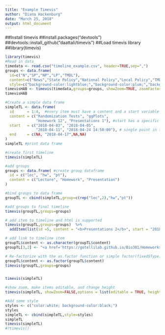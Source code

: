 ```yaml
---
title: "Example Timevis"
author: "Diana Hackenburg"
date: "March 25, 2018"
output: html_document
---
```

##Install timevis
##install.packages("devtools")
##devtools::install_github("daattali/timevis")
##Load timevis library
##library(timevis)

```r
library(timevis)
#Read in data
timedata <- read.csv("timeline_example.csv", header=TRUE,sep=",")
groups <- data.frame(
  id=c("N","SP","NP","LP","TMDL"),
  content=c("News","State Policy","National Policy","Local Policy","TMDL"),
  style=c("background-color:lightblue;","background-color:plum;","background-color:pink;","background-color:khaki;","background-color:coral;"))
timevisHAB <- timevis(timedata,groups=groups, showZoom=TRUE, zoomFactor= 0.5)
timevisHAB

#Create a simple data frame
simpleTL <- data.frame(
  id      = 1:4,  #every item must have a content and a start variable
  content = c("Randomization Tests", "ggPlots",
              "Homework 12", "Presentations 1"), #start has a specific formatting of year - 2-digit month - 2-digit date, if time use hour : minute : second using 24-hour clock
  start   = c("2018-04-03", "2018-04-05",
              "2018-04-11", "2018-04-24 14:50:00"), # single point in time? Use NA 
  end     = c(NA, "2018-04-17",NA,NA)
)
simpleTL #print data frame

#create first timeline
timevis(simpleTL)

#add groups
groups <- data.frame( #create group dataframe
  id = c("lec", "hw", "pt"),
  content = c("Lecture", "Homework", "Presentation")
)

#bind groups to data frame
groupTL <- cbind(simpleTL,group=c(rep("lec",2),"hw","pt"))

#add groups to final timeline
timevis(groupTL,groups=groups)

# add item to timeline and html is supported
timevis(groupTL,groups=groups)  %>%
  addItem(list(id =5, content = "<b>Presentations 2</b>", start = "2018-04-25", group="pt")) 

# add link to timeline item
groupTL$content <- as.character(groupTL$content)
groupTL[3,2] <- "<a href='https://gotellilab.github.io/Bio381/Homeworks/Homework12_2018.html'>Homework 12</a>"

# Re-factorize with the as.factor function or simple factor(fixed$Type)
groupTL$content <- as.factor(groupTL$content)
timevis(groupTL,groups=groups)


timevis(simpleTL)

#show zoom, make items editable, and change height
timevis(simpleTL, showZoom=FALSE,options = list(editable = TRUE, height = "200px"))

#Add some style
styles <- c("color:white; background-color:black;")
styles
simpleTL <- cbind(simpleTL,style=styles)
simpleTL
timevis(simpleTL)
#?timevis()


```
